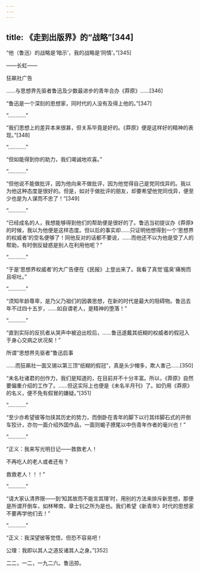 ```yaml
---
---
---
```

title: 《走到出版界》的“战略”[344]
---




“他（鲁迅）的战略是‘暗示’，我的战略是‘同情’。”[345]

——长虹——

狂飙社广告

……与思想界先驱者鲁迅及少数最进步的青年合办《莽原》……[346]

“鲁迅是一个深刻的思想家，同时代的人没有及得上他的。”[347]

“…………”

“我们思想上的差异本来很甚，但关系毕竟是好的。《莽原》便是这样好的精神的表现。”[348]

“…………”

“但如能得到你的助力，我们竭诚地欢喜。”

“…………”

“但他说不能做批评，因为他向来不做批评，因为他觉得自己是党同伐异的。我以为他这种态度是很好的。但是，如对于做批评的朋友，却要希望他党同伐异，便至少也是为人谋而不忠了！”[349]

“…………”

“已经成名的人，我想能够得到他们的帮助便是很好的了。鲁迅当初提议办《莽原》的时候，我以为他便是这样态度。但以后的事实却……只证明他想得到一个‘思想界的权威者’的空名便够了！同他反对的话都不要说，……而他还不以为他是受了人的帮助，有时倒反疑惑是别人在利用他呢？”

“…………”

“于是‘思想界权威者’的大广告便在《民报》上登出来了。我看了真觉‘瘟臭’痛惋而且呕吐。”

“…………”

“须知年龄尊卑，是乃父乃祖们的因袭思想，在新的时代是最大的阻碍物。鲁迅去年不过四十五岁，……如自谓老人，是精神的堕落！”

“…………”

“直到实际的反抗者从哭声中被迫出校后，……鲁迅遂戴其纸糊的权威者的假冠入于身心交病之状况矣！”

所谓“思想界先驱者”鲁迅启事

……而狂飙社一面又锡以第三顶“纸糊的假冠”，真是头少帽多，欺人害己……[350]

“未名社诸君的创作力，我们是知道的，在目前并不十分丰富。所以，《莽原》自然要偏重介绍的工作了。……但这实际上也便是《未名半月刊》了。如仍用《莽原》的名义，便不免有假冒的嫌疑。”[351]

“…………”

“至少亦希望彼等勿挟其历史的势力，而倒卧在青年的脚下以行其绊脚石式的开倒车狡计，亦勿一面介绍外国作品，一面则蝎子撩尾以中伤青年作者的毫兴也！”

“…………”

“正义：我来写光明日记——救救老人！

不再吃人的老人或者还有？

救救老人！！！”

“…………”

“请大家认清界限——到‘知其故而不能言其理’时，用别的方法来排斥新思想，那便是所谓开倒车，如林琴南，章士钊之所为是也。我们希望《新青年》时代的思想家不要再学他们去！”

“…………”

“正义：我深望彼等觉悟，但恐不容易吧！

公理：我即以其人之道反诸其人之身。”[352]

二二，一二，一九二六。鲁迅掠。